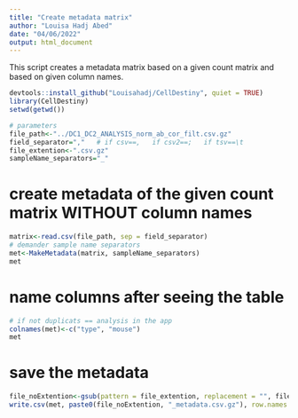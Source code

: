 ```yaml
---
title: "Create metadata matrix"
author: "Louisa Hadj Abed"
date: "04/06/2022"
output: html_document
---
```


This script creates a metadata matrix based on a given count matrix and based on given column names.


```r
devtools::install_github("Louisahadj/CellDestiny", quiet = TRUE)
library(CellDestiny)
setwd(getwd())
```

```r
# parameters
file_path<-"../DC1_DC2_ANALYSIS_norm_ab_cor_filt.csv.gz"
field_separator=","   # if csv==,   if csv2==;   if tsv==\t
file_extention<-".csv.gz"
sampleName_separators="_"
```

# create metadata of the given count matrix WITHOUT column names 

```r
matrix<-read.csv(file_path, sep = field_separator)
# demander sample name separators
met<-MakeMetadata(matrix, sampleName_separators)
met
```

# name columns after seeing the table

```r
# if not duplicats == analysis in the app
colnames(met)<-c("type", "mouse")
met
```

# save the metadata
```r
file_noExtention<-gsub(pattern = file_extention, replacement = "", file_path) # change ".csv" if not .csv file
write.csv(met, paste0(file_noExtention, "_metadata.csv.gz"), row.names = FALSE, na = "", quote = FALSE)
```

